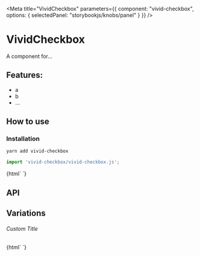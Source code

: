 

<Meta 
  title="VividCheckbox"
  parameters={{
    component: "vivid-checkbox",
    options: { selectedPanel: "storybookjs/knobs/panel" }
  }}
/>

# VividCheckbox

A component for...

## Features:

- a
- b
- ...

## How to use

### Installation

```bash
yarn add vivid-checkbox
```

```js
import 'vivid-checkbox/vivid-checkbox.js';
```

<Preview withToolbar>
  <Story name="Simple">
    {html`
      <vivid-checkbox></vivid-checkbox>
    `}
  </Story>
</Preview>

## API

<Props of="vivid-checkbox" />

## Variations

###### Custom Title

<Story name="Custom Title">
  {html`
    <vivid-checkbox .title=${'Hello World'}></vivid-checkbox>
  `}
</Story>
